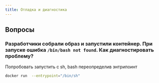 ```yaml
---
title: Отладка и диагностика
---
```

## Вопросы
### Разработчики собрали образ и запустили контейнер. При запуске ошибка `/bin/bash not found`. Как диагностировать проблему?

Попробовать запустить с sh, bash переопределив энтрипоинт
```bash
docker run  --entrypoint="/bin/sh"
```
